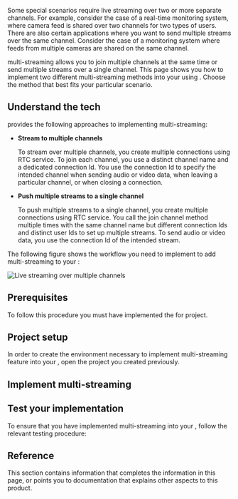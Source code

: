 

Some special scenarios require live streaming over two or more separate channels. For example, consider the case of a real-time monitoring system, where camera feed is shared over two channels for two types of users. There are also certain applications where you want to send multiple streams over the same channel. Consider the case of a monitoring system where feeds from multiple cameras are shared on the same channel.

<Vg k="COMPANY" /> <Vpd k="SDK" /> multi-streaming allows you to join multiple channels at the same time or send multiple streams over a single channel. This page shows you how to implement two different multi-streaming methods into your <Vpl k="CLIENT" /> using <Vpd k="SDK" />. Choose the method that best fits your particular scenario.

## Understand the tech

<Vg k="COMPANY" />  <Vpd k="SDK" /> provides the following approaches to implementing multi-streaming:

* **Stream to multiple channels**

    To stream over multiple channels, you create multiple connections using <Vg k="COMPANY" /> RTC service. To join each channel, you use a distinct channel name and a dedicated connection Id. You use the connection Id to specify the intended channel when sending audio or video data, when leaving a particular channel, or when closing a connection.

* **Push multiple streams to a single channel**

    To push multiple streams to a single channel, you create multiple connections using <Vg k="COMPANY" /> RTC service. You call the join channel method multiple times with the same channel name but different connection Ids and distinct user Ids to set up multiple streams. To send audio or video data, you use the connection Id of the intended stream.
    

The following figure shows the workflow you need to implement to add multi-streaming to your <Vpl k="CLIENT" />:

![Live streaming over multiple channels](/images/media-accelerator/media-accelerator-multi-channel.svg)

## Prerequisites

To follow this procedure you must have implemented the <Link to="../get-started/get-started-sdk"><Vg k="GET_STARTED"/></Link> for <Vpd k="NAME"/> project.

## Project setup

In order to create the environment necessary to implement <Vg k="COMPANY" /> multi-streaming feature into your <Vpl k="CLIENT" />, open the [<Vg k="GET_STARTED"/>](../get-started/get-started-sdk) <Vpd k="NAME"/> project you created previously.


## Implement multi-streaming

<ProjectImplement/>

## Test your implementation

To ensure that you have implemented multi-streaming into your <Vpl k="CLIENT" />, follow the relevant testing procedure:

<ProjectTest/>

## Reference

This section contains information that completes the information in this page, or points you to documentation that explains other aspects to this product.

<Reference/>

